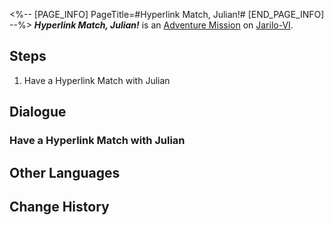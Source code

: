<%-- [PAGE_INFO]
PageTitle=#Hyperlink Match, Julian!#
[END_PAGE_INFO] --%>
{{Stub|Dialogue.}}
{{Mission Infobox
|id            = 8014122
|title         = 
|image         = <!--Mission Hyperlink Match, Julian!.png-->
|type          = Adventure
|event_name    = 
|chapter       = 
|requirements  = [[Adventure Mission]] ''[[Embark! Corridor of Fading Echoes!]]'' completed
|summary       = <!--official mission summary from Fate's Atlas-->
|characters    = Trailblazer
|startLocation = [[Jarilo-VI]] - [[Boulder Town]]
|world         = Jarilo-VI
|area          = Boulder Town
|prev          = Embark! Corridor of Fading Echoes!
|next          = 
|rewards       = 
}}
'''''Hyperlink Match, Julian!''''' is an [[Adventure Mission]] on [[Jarilo-VI]].

==Steps==
# Have a Hyperlink Match with Julian

<!--
==Gameplay Notes==

--><!--
==Trial Character==

-->
==Dialogue==
{{Stub Dialogue}}

===Have a Hyperlink Match with Julian===
{{Mission Description|type=adventure|location=Boulder Town|The core gameplay loop behind Aetherium Wars is "dueling." Challenge different players and show your true strength!}}
{{Dialogue Start}}
:{{tx}}
{{Dialogue End}}

==Other Languages==
{{Other Languages
|en   = Hyperlink Match, Julian!
|zhs  = 超链接对决！尤利安
|zht  = 超連結對決！尤利安
|ja   = ハイパーリンクバトル！ジュリアン
|ko   = 하이퍼링크 대결! 줄리안
|es   = Enfrentamiento de hipervínculos: Julian
|fr   = Combat hyperlink&nbsp;: Julian&nbsp;!
|ru   = Матч! Джулиан!
|th   = ประลองไฮเปอร์ลิงก์กับ Julian!
|vi   = Quyết Đấu Siêu Liên Kết! Julian
|de   = Hyperlinkmatch, Julian!
|id   = Duel Hyperlink, Julian!
|pt   = Partida de Hyperlink, Julian!
}}

==Change History==
{{Change History|1.4}}
